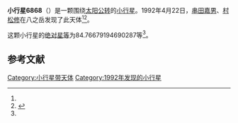 {{Infobox planet
| bgcolour = #FFFFC0
| name = 6868 Seiyauyeda
| symbol = 
| image = 
| caption = 
| discovery = yes
| discovery_ref = 
| discoverer = [[串田嘉男|串田嘉男]]、[[村松修|村松修]]
| discovery_site = [[八之岳|八之岳]] 
| discovered = 1992年4月22日
| designations = yes
| mp_name = 
| named_after = 
| alt_names = 1992 HD/ 1973 YU3 / 1976 SN9 / 1979 HR4 / A905 FA
| mp_category = [[主带小行星|主带小行星]]
| orbit_ref = <ref name="a">[http://ssd.jpl.nasa.gov/sbdb.cgi?sstr=6868 6868 Seiyauyeda] {{Wayback|url=http://ssd.jpl.nasa.gov/sbdb.cgi?sstr=6868 |date=20210717071856 }}，小行星數據庫瀏覽器（JPL Small-Body Database Browser）－[[美国国家航空航天局|美国国家航空航天局]]喷气推进实验室</ref>
| epoch = 2456400.5 (2013年4月18日更新)
| aphelion = {{convert|3.05765918668407|AU|km|3|abbr=on|lk=out}}
| perihelion = {{convert|2.262472416085668|AU|km|3|abbr=on}}
| semimajor = {{convert|2.660065801384869|AU|km|3|abbr=on}}
| eccentricity = 0.1494675
| period = 1584.663287 [[日|日]]<br />4.34[[儒略年|儒略年]]
| avg_speed = 
| inclination = 3.377429249805403
| asc_node = 120.0809468575573
| mean_anomaly = 
| arg_peri = 84.76679194690287
| satellites = 
| physical_characteristics = yes
| dimensions = 
| mass = 
| density = 
| surface_grav = 
| escape_velocity = 
| sidereal_day = 
| axial_tilt = 
| pole_ecliptic_lat = 
| pole_ecliptic_lon = 
| albedo = 
| temperatures= 
| temp_name1 = 
| mean_temp_1 = 
| max_temp_1 = 
| temp_name2 = 
| max_temp_2 = 
| spectral_type = 
| abs_magnitude = 84.76679194690287
}}

'''小行星6868'''（{{lang-en|6868 Seiyauyeda}}）是一颗围绕[[太阳|太阳]][[公转|公转]]的[[小行星|小行星]]。1992年4月22日，[[串田嘉男|串田嘉男]]、[[村松修|村松修]]在八之岳发现了此天体<ref name="a" /><ref>{{cite news|title=小行星列表|url=http://cfa-www.harvard.edu/iau/lists/NumberedMPs.txt|accessdate=2013-07-08|newspaper=哈佛大学|archive-date=2008-05-17|archive-url=https://web.archive.org/web/20080517010638/http://cfa-www.harvard.edu/iau/lists/NumberedMPs.txt|dead-url=no}}</ref>。

这颗小行星的[[绝对星等|绝对星等]]为84.76679194690287等<ref name="a" />。

==参考文献==
{{reflist}}
{{Minor Planet Number|[[小行星6867|小行星6867]]|[[小行星6869|小行星6869]]}}

{{小天体}}

[[Category:小行星带天体|Category:小行星带天体]]
[[Category:1992年发现的小行星|Category:1992年发现的小行星]]

{{asteroid-stub}}
